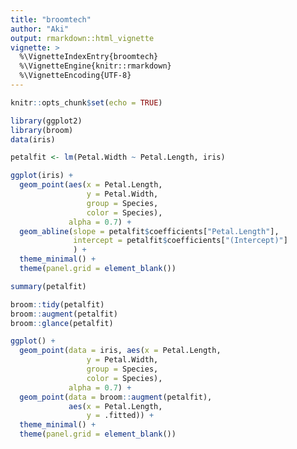 ```yaml
---
title: "broomtech"
author: "Aki"
output: rmarkdown::html_vignette
vignette: >
  %\VignetteIndexEntry{broomtech}
  %\VignetteEngine{knitr::rmarkdown}
  %\VignetteEncoding{UTF-8}
---
```


```r
knitr::opts_chunk$set(echo = TRUE)
```

```r
library(ggplot2)
library(broom)
data(iris)
```

```r
petalfit <- lm(Petal.Width ~ Petal.Length, iris)
```
```r
ggplot(iris) +
  geom_point(aes(x = Petal.Length,
                 y = Petal.Width,
                 group = Species,
                 color = Species),
             alpha = 0.7) +
  geom_abline(slope = petalfit$coefficients["Petal.Length"],
              intercept = petalfit$coefficients["(Intercept)"]
              ) + 
  theme_minimal() +
  theme(panel.grid = element_blank())
```

```r
summary(petalfit)
```

```r
broom::tidy(petalfit)
broom::augment(petalfit)
broom::glance(petalfit)
```
```r
ggplot() +
  geom_point(data = iris, aes(x = Petal.Length,
                 y = Petal.Width,
                 group = Species,
                 color = Species),
             alpha = 0.7) + 
  geom_point(data = broom::augment(petalfit),
             aes(x = Petal.Length,
                 y = .fitted)) + 
  theme_minimal() +
  theme(panel.grid = element_blank())
```
